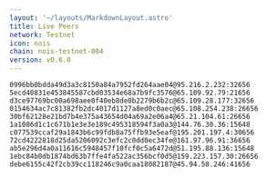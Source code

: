 ```yaml
---
layout: '~/layouts/MarkdownLayout.astro'
title: Live Peers
network: Testnet
icon: nois
chain: nois-testnet-004
version: v0.6.0
---
```

```
0996bb0bdda49d3a3c8150a84a7952fd264aae04@95.216.2.232:32656
5ecd40831e453845587cbd03534e68a7b9fc3576@65.109.92.79:21656
d3ce97769bc00a698aee0f40eb8de0b2279b6b2c@65.109.28.177:32656
0154634ac7c81382fb2dc4017d1127a8ed0c0aec@65.108.254.238:26656
30bf62128e21bd7b4e375a43654d04a69a2e06a4@65.21.104.61:26656
1a1086d1c1c671b1e3e3e189c495318594f3a0a3@144.76.30.36:15648
c077539ccaf29a1843b6c99fdb8a75ffb93e5eaf@195.201.197.4:30656
72cd4222818d25da5206092c3efc2c0dd0ec34fe@161.97.96.91:36656
ab5e296d4a0a11616c5948457f10fcf0c5a6472d@51.195.88.136:15648
1ebc84b0db1874bd63b7ffe4fa522ac356bcf0d5@159.223.157.30:26656
debe6155c42f2cb39cc118246c9a0caa18082187@45.94.58.246:41656
```